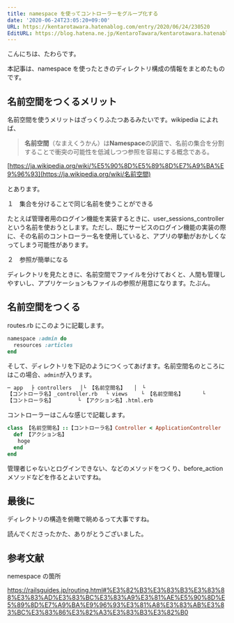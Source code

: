 ```yaml
---
title: namespace を使ってコントローラーをグループ化する
date: '2020-06-24T23:05:20+09:00'
URL: https://kentarotawara.hatenablog.com/entry/2020/06/24/230520
EditURL: https://blog.hatena.ne.jp/KentaroTawara/kentarotawara.hatenablog.com/atom/entry/26006613589465151
---
```


こんにちは、たわらです。

本記事は、namespace を使ったときのディレクトリ構成の情報をまとめたものです。

## 名前空間をつくるメリット

名前空間を使うメリットはざっくりふたつあるみたいです。wikipedia によれば、

> **名前空間**（なまえくうかん）は**Namespace**の訳語で、名前の集合を分割することで衝突の可能性を低減しつつ参照を容易にする概念である。

[https://ja.wikipedia.org/wiki/%E5%90%8D%E5%89%8D%E7%A9%BA%E9%96%93](https://ja.wikipedia.org/wiki/名前空間)

とあります。

１　集合を分けることで同じ名前を使うことができる

たとえば管理者用のログイン機能を実装するときに、user_sessions_controller という名前を使おうとします。ただし、既にサービスのログイン機能の実装の際に、その名前のコントローラー名を使用していると、アプリの挙動がおかしくなってしまう可能性があります。

２　参照が簡単になる

ディレクトリを見たときに、名前空間でファイルを分けておくと、人間も管理しやすいし、アプリケーションもファイルの参照が用意になります。たぶん。

## 名前空間をつくる

routes.rb にこのように記載します。

```ruby
namespace :admin do
  resources :articles
end
```

そして、ディレクトリを下記のようにつくってあげます。名前空間名のところにはこの場合、`admin`が入ります。

```html
─ app 　├ controllers 　│└ 【名前空間名】 　│　└
【コントローラ名】_controller.rb 　└ views 　　└ 【名前空間名】 　　　└
【コントローラ名】 　　　　└ 【アクション名】.html.erb
```

コントローラーはこんな感じで記載します。

```ruby
class 【名前空間名】::【コントローラ名】Controller < ApplicationController
  def 【アクション名】
　　hoge
  end
end
```

管理者じゃないとログインできない、などのメソッドをつくり、before_action メソッドなどを作るとよいですね。

## 最後に

ディレクトリの構造を俯瞰で眺めるって大事ですね。

読んでくださったかた、ありがとうございました。

## 参考文献

nemespace の箇所

https://railsguides.jp/routing.html#%E3%82%B3%E3%83%B3%E3%83%88%E3%83%AD%E3%83%BC%E3%83%A9%E3%81%AE%E5%90%8D%E5%89%8D%E7%A9%BA%E9%96%93%E3%81%A8%E3%83%AB%E3%83%BC%E3%83%86%E3%82%A3%E3%83%B3%E3%82%B0
